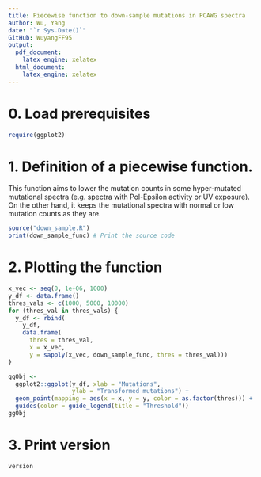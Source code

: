```yaml
---
title: Piecewise function to down-sample mutations in PCAWG spectra
author: Wu, Yang
date: "`r Sys.Date()`"
GitHub: WuyangFF95
output:
  pdf_document:
    latex_engine: xelatex
  html_document:
    latex_engine: xelatex
---
```


# 0. Load prerequisites

```r
require(ggplot2)
```

# 1. Definition of a piecewise function.

This function aims to lower the mutation counts in some hyper-mutated mutational spectra (e.g. spectra with Pol-Epsilon activity or UV exposure). On the other hand, it keeps the mutational spectra with normal or low mutation counts as they are.

```r
source("down_sample.R")
print(down_sample_func) # Print the source code
```


# 2. Plotting the function

```r
x_vec <- seq(0, 1e+06, 1000)
y_df <- data.frame()
thres_vals <- c(1000, 5000, 10000)
for (thres_val in thres_vals) {
  y_df <- rbind(
    y_df,
    data.frame(
      thres = thres_val,
      x = x_vec,
      y = sapply(x_vec, down_sample_func, thres = thres_val)))
}

ggObj <- 
  ggplot2::ggplot(y_df, xlab = "Mutations",
                  ylab = "Transformed mutations") +
  geom_point(mapping = aes(x = x, y = y, color = as.factor(thres))) +
  guides(color = guide_legend(title = "Threshold"))
ggObj
```


# 3. Print version

```r
version
```